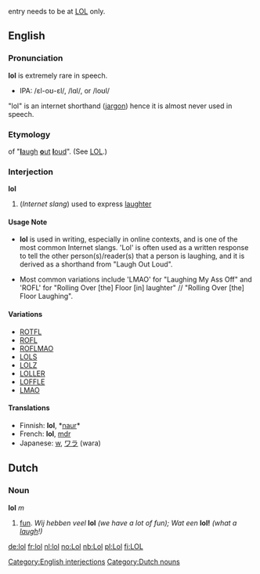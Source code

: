 {{rfc}} entry needs to be at [[LOL]] only.

==English==

===Pronunciation===
'''lol''' is extremely rare in speech.  
* IPA: /&#603;l-o&#650;-&#603;l/, /l&#593;l/, or /lo&#650;l/

"lol" is an internet shorthand ([[jargon]]) hence it is almost never used in speech.

===Etymology===
{{initialism}} of "[[laugh|'''l'''augh]] [[out|'''o'''ut]] [[loud|'''l'''oud]]".  (See [[LOL]].)

===Interjection===
[[Category:English interjections]]
'''lol''' 

#(''Internet slang'') used to express [[laughter]]

====Usage Note====
*'''lol''' is used in writing, especially in online contexts, and is one of the most common Internet slangs.  'Lol' is often used as a written response to tell the other person(s)/reader(s) that a person is laughing, and it is derived as a shorthand from "Laugh Out Loud".

*Most common variations include 'LMAO' for "Laughing My Ass Off" and 'ROFL' for "Rolling Over [the] Floor [in] laughter" // "Rolling Over [the] Floor Laughing".

====Variations====
*[[ROTFL]]
*[[ROFL]]
*[[ROFLMAO]]
*[[LOLS]]
*[[LOLZ]]
*[[LOLLER]]
*[[LOFFLE]]
*[[LMAO]]

====Translations====
*Finnish: '''lol''', *[[naur]]*
*French: '''lol''', [[mdr]]
*Japanese: [[w]], [[ワラ]] (wara)

==Dutch==
===Noun===
[[Category:Dutch nouns]]
'''lol''' ''m''

#[[fun]]. ''Wij hebben veel'' '''lol''' ''(we have a lot of fun); Wat een'' '''lol!''' ''(what a [[laugh]]!)''

[[de:lol]]
[[fr:lol]]
[[nl:lol]]
[[no:Lol]]
[[nb:Lol]]
[[pl:Lol]]
[[fi:LOL]]